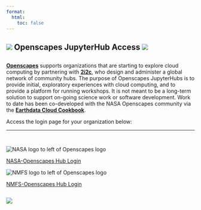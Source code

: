 ```yaml
---
format:
  html:
    toc: false
---
```


::: {.text-center style="margin-bottom: 2em;"}

# ![](images/openscapes_hex.png){.inline} Openscapes JupyterHub Access ![](images/2i2c-logo.png){.inline}

:::

[**Openscapes**](https://openscapes.org) supports organizations that are starting to explore cloud computing by partnering with [**2i2c**](https://2i2c.org), who design and administer a global network of community hubs. The purpose of Openscapes JupyterHubs is to provide initial, exploratory experiences with cloud computing, and to provide a platform for running workshops. It is not meant to be a long-term solution to support on-going science work or software development. Work to date has been co-developed with the NASA Openscapes community via the [**Earthdata Cloud Cookbook**](https://nasa-openscapes.github.io/earthdata-cloud-cookbook/).

Access the login page for your organization below:

---

::: {layout-ncol="2" style="margin-top: 3em;"}

::: {.text-center}

::: {.login-area}

![](images/nasa-openscapes.png){.login-logo alt="NASA logo to left of Openscapes logo"}

[NASA-Openscapes Hub Login](https://openscapes.2i2c.cloud/){.btn-login .nasa .btn .btn-primary .btn-lg role="button"}

:::

:::


::: {.text-center}

::: {.login-area}

![](images/nmfs-openscapes.png){.login-logo alt="NMFS logo to left of Openscapes logo"}

[NMFS-Openscapes Hub Login](https://nmfs-openscapes.2i2c.cloud/){.btn-login .noaa .btn .btn-primary .btn-lg role="button"}

:::

:::

:::

::: {.text-center}
![](images/jupyterhub-logo.png){style="margin-top: 1em;"}
:::
